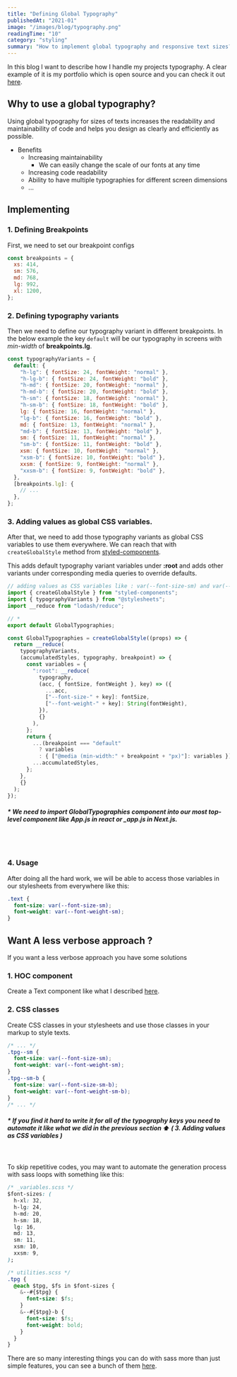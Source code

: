 ```yaml
---
title: "Defining Global Typography"
publishedAt: "2021-01"
image: "/images/blog/typography.png"
readingTime: "10"
category: "styling"
summary: "How to implement global typography and responsive text sizes?"
---
```


In this blog I want to describe how I handle my projects typography.
A clear example of it is my portfolio which is open source and you can check it out [here](https://github.com/milad-afkhami/portfolio).

## Why to use a global typography?

Using global typography for sizes of texts increases the readability and maintainability of code and helps you design as clearly and efficiently as possible.

- Benefits
  - Increasing maintainability
    - We can easily change the scale of our fonts at any time
  - Increasing code readability
  - Ability to have multiple typographies for different screen dimensions
  - ...

## Implementing

### 1. Defining Breakpoints

First, we need to set our breakpoint configs

```javascript
const breakpoints = {
  xs: 414,
  sm: 576,
  md: 768,
  lg: 992,
  xl: 1200,
};
```

### 2. Defining typography variants

Then we need to define our typography variant in different breakpoints.
In the below example the key `default` will be our typography in screens with _min-width_ of **breakpoints.lg**.

```javascript
const typographyVariants = {
  default: {
    "h-lg": { fontSize: 24, fontWeight: "normal" },
    "h-lg-b": { fontSize: 24, fontWeight: "bold" },
    "h-md": { fontSize: 20, fontWeight: "normal" },
    "h-md-b": { fontSize: 20, fontWeight: "bold" },
    "h-sm": { fontSize: 18, fontWeight: "normal" },
    "h-sm-b": { fontSize: 18, fontWeight: "bold" },
    lg: { fontSize: 16, fontWeight: "normal" },
    "lg-b": { fontSize: 16, fontWeight: "bold" },
    md: { fontSize: 13, fontWeight: "normal" },
    "md-b": { fontSize: 13, fontWeight: "bold" },
    sm: { fontSize: 11, fontWeight: "normal" },
    "sm-b": { fontSize: 11, fontWeight: "bold" },
    xsm: { fontSize: 10, fontWeight: "normal" },
    "xsm-b": { fontSize: 10, fontWeight: "bold" },
    xxsm: { fontSize: 9, fontWeight: "normal" },
    "xxsm-b": { fontSize: 9, fontWeight: "bold" },
  },
  [breakpoints.lg]: {
    // ...
  },
};
```

### 3. Adding values as global CSS variables.

After that, we need to add those typography variants as global CSS variables to use them everywhere.
We can reach that with `createGlobalStyle` method from [styled-components](https://styled-components.com/).

This adds default typography variant variables under **:root** and adds other variants under corresponding media queries to override defaults.

```javascript
// adding values as CSS variables like : var(--font-size-sm) and var(--font-weight-sm)
import { createGlobalStyle } from "styled-components";
import { typographyVariants } from "@stylesheets";
import __reduce from "lodash/reduce";

// *
export default GlobalTypographies;

const GlobalTypographies = createGlobalStyle((props) => {
  return __reduce(
    typographyVariants,
    (accumulatedStyles, typography, breakpoint) => {
      const variables = {
        ":root": __reduce(
          typography,
          (acc, { fontSize, fontWeight }, key) => ({
            ...acc,
            ["--font-size-" + key]: fontSize,
            ["--font-weight-" + key]: String(fontWeight),
          }),
          {}
        ),
      };
      return {
        ...(breakpoint === "default"
          ? variables
          : { ["@media (min-width:" + breakpoint + "px)"]: variables }),
        ...accumulatedStyles,
      };
    },
    {}
  );
});
```

##### \* We need to import **GlobalTypographies** component into our most top-level component like App.js in react or \_app.js in Next.js.

<br />
<br />

### 4. Usage

After doing all the hard work, we will be able to access those variables in our stylesheets
from everywhere like this:

```css
.text {
  font-size: var(--font-size-sm);
  font-weight: var(--font-weight-sm);
}
```

## Want A less verbose approach ?

If you want a less verbose approach you have some solutions

### 1. HOC component

Create a Text component like what I described [here](https://milad-afkhami.com/gists/text).

### 2. CSS classes

Create CSS classes in your stylesheets and use those classes in your markup to style texts.

```css
/* ... */
.tpg--sm {
  font-size: var(--font-size-sm);
  font-weight: var(--font-weight-sm);
}
.tpg--sm-b {
  font-size: var(--font-size-sm-b);
  font-weight: var(--font-weight-sm-b);
}
/* ... */
```

##### \* If you find it hard to write it for all of the typography keys you need to automate it like what we did in the previous section ⬆️ ( 3. Adding values as CSS variables )

<br />

To skip repetitive codes, you may want to automate the generation process with sass loops with something like this:

```css
/* _variables.scss */
$font-sizes: (
  h-xl: 32,
  h-lg: 24,
  h-md: 20,
  h-sm: 18,
  lg: 16,
  md: 13,
  sm: 11,
  xsm: 10,
  xxsm: 9,
);

/* utilities.scss */
.tpg {
  @each $tpg, $fs in $font-sizes {
    &--#{$tpg} {
      font-size: $fs;
    }
    &--#{$tpg}-b {
      font-size: $fs;
      font-weight: bold;
    }
  }
}
```

There are so many interesting things you can do with sass more than just simple features, you can see a bunch of them [here](https://milad-afkhami.com/gists/sass).
